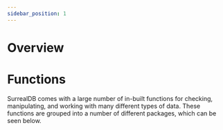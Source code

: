 ```yaml
---
sidebar_position: 1
---
```


# Overview

# Functions

SurrealDB comes with a large number of in-built functions for checking, manipulating, and working with many different types of data. These functions are grouped into a number of different packages, which can be seen below.
